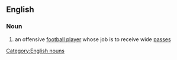 ==English==
===Noun===
#{{fb}} an offensive [[football player]] whose job is to receive wide [[pass]]es

[[Category:English nouns]]